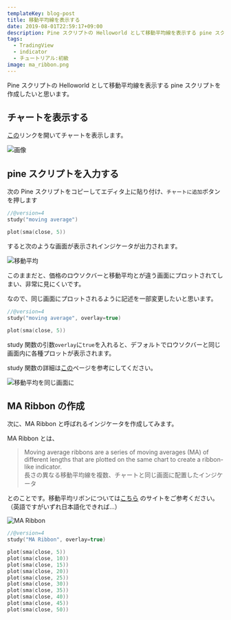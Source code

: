 ```yaml
---
templateKey: blog-post
title: 移動平均線を表示する
date: 2019-08-01T22:59:17+09:00
description: Pine スクリプトの Helloworld として移動平均線を表示する pine スクリプトを作成したいと思います。
tags:
  - TradingView
  - indicator
  - チュートリアル:初級
image: ma_ribbon.png
---
```


Pine スクリプトの Helloworld として移動平均線を表示する pine スクリプトを作成したいと思います。

## チャートを表示する

[この](https://jp.tradingview.com/chart/)リンクを開いてチャートを表示します。

![画像](./initial.png "チャート画像")

## pine スクリプトを入力する

次の Pine スクリプトをコピーしてエディタ上に貼り付け、`チャートに追加`ボタンを押します

```cpp
//@version=4
study("moving average")

plot(sma(close, 5))
```

すると次のような画面が表示されインジケータが出力されます。

![](./indicator1.png "移動平均")

このままだと、価格のロウソクバーと移動平均とが違う画面にプロットされてしまい、非常に見にくいです。

なので、同じ画面にプロットされるように記述を一部変更したいと思います。

```cpp
//@version=4
study("moving average", overlay=true)

plot(sma(close, 5))
```

study 関数の引数`overlay`に`true`を入れると、デフォルトでロウソクバーと同じ画面内に各種プロットが表示されます。

study 関数の詳細は[この](../references/study)ページを参考にしてください。

![](./indicator2.png "移動平均を同じ画面に")

## MA Ribbon の作成

次に、MA Ribbon と呼ばれるインジケータを作成してみます。

MA Ribbon とは、

> Moving average ribbons are a series of moving averages (MA) of different lengths that are plotted on the same chart to create a ribbon-like indicator.  
> 長さの異なる移動平均線を複数、チャートと同じ画面に配置したインジケータ

とのことです。移動平均リボンについては[こちら](https://www.investopedia.com/terms/m/movingaverageribbon.asp) のサイトをご参考ください。（英語ですがいずれ日本語化できれば…）

![](./ma_ribbon.png "MA Ribbon")

```cpp
//@version=4
study("MA Ribbon", overlay=true)

plot(sma(close, 5))
plot(sma(close, 10))
plot(sma(close, 15))
plot(sma(close, 20))
plot(sma(close, 25))
plot(sma(close, 30))
plot(sma(close, 35))
plot(sma(close, 40))
plot(sma(close, 45))
plot(sma(close, 50))
```
